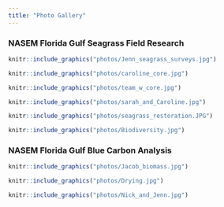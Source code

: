 ```yaml
---
title: "Photo Gallery"
---
```

    
### NASEM Florida Gulf Seagrass Field Research

```r
knitr::include_graphics("photos/Jenn_seagrass_surveys.jpg")
```

```r
knitr::include_graphics("photos/caroline_core.jpg")
```

```r
knitr::include_graphics("photos/team_w_core.jpg")
```

```r
knitr::include_graphics("photos/sarah_and_Caroline.jpg")
```


```r
knitr::include_graphics("photos/seagrass_restoration.JPG")
```



```r
knitr::include_graphics("photos/Biodiversity.jpg")
```


   
### NASEM Florida Gulf Blue Carbon Analysis

```r
knitr::include_graphics("photos/Jacob_biomass.jpg")
```

```r
knitr::include_graphics("photos/Drying.jpg")
```

```r
knitr::include_graphics("photos/Nick_and_Jenn.jpg")
```
